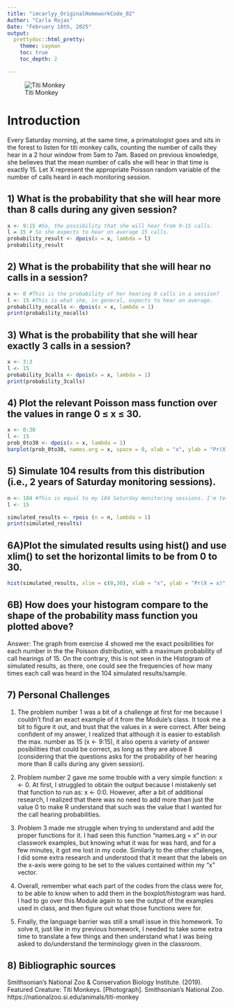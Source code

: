 ```yaml
---
title: "imcarlyy_OriginalHomeworkCode_02"
Author: "Carla Rojas"
Date: "February 10th, 2025"
output:
  prettydoc::html_pretty:
    theme: cayman
    toc: true
    toc_depth: 2

---
```


![Titi Monkey](https://nationalzoo.si.edu/sites/default/files/styles/wide/public/animals/titimonkey_003.jpg?itok=fgWAXKYf)



# Introduction

Every Saturday morning, at the same time, a primatologist goes and sits in the forest to listen for titi monkey calls, counting the number of calls they hear in a 2 hour window from 5am to 7am. Based on previous knowledge, she believes that the mean number of calls she will hear in that time is exactly 15. Let X represent the appropriate Poisson random variable of the number of calls heard in each monitoring session.

## 1) What is the probability that she will hear more than 8 calls during any given session?
```r
x <- 9:15 #So, the possibility that she will hear from 9-15 calls.
l = 15 # So she expects to hear on average 15 calls.
probability_result <- dpois(x = x, lambda = l)
probability_result
```

## 2) What is the probability that she will hear no calls in a session?
```r
x <- 0 #This is the probability of her hearing 0 calls in a session?
l <- 15 #This is what she, in general, expects to hear on average.
probability_nocalls <- dpois(x = x, lambda = 1)
print(probability_nocalls)

```


## 3) What is the probability that she will hear exactly 3 calls in a session?
```r
x <- 3:3
l <- 15
probability_3calls <- dpois(x = x, lambda = 1)
print(probability_3calls)
```

## 4) Plot the relevant Poisson mass function over the values in range 0 ≤ x ≤ 30.
```r
x <- 0:30
l <- 15
prob_0to30 <- dpois(x = x, lambda = 1)
barplot(prob_0to30, names.arg = x, space = 0, xlab = "x", ylab = "Pr(X = x)", main = "Poisson Distribution: Probability Mass Function")
```


## 5) Simulate 104 results from this distribution (i.e., 2 years of Saturday monitoring sessions).
```r
n <- 104 #This is equal to my 104 Saturday monitoring sessions. I'm telling R to simulate 104 random results.
l <- 15

simulated_results <- rpois (n = n, lambda = 1)
print(simulated_results)
```
## 6A)Plot the simulated results using hist() and use xlim() to set the horizontal limits to be from 0 to 30. 
```r
hist(simulated_results, xlim = c(0,30), xlab = "x", ylab = "Pr(X = x)", main = "Histogram: Simulated Results of Exercise 5")
```

## 6B) How does your histogram compare to the shape of the probability mass function you plotted above?

Answer: The graph from exercise 4 showed me the exact posibilities for each number in the the Poisson distribution, with a maximum probability of call hearings of 15. On the contrary, this is not seen in the Histogram of simulated results, as there, one could see the frequencies of how many times each call was heard in the 104 simulated results/sample. 

## 7) Personal Challenges
1. The problem number 1 was a bit of a challenge at first for me because I couldn't find an exact example of it from the Module's class. It took me a bit to figure it out, and trust that the values in x were correct. After being confident of my answer, I realized that although it is easier to establish the max. number as 15 (x <- 9:15), it also opens a variety of answer posibilities that could be correct, as long as they are above 8 (considering that the questions asks for the probability of her hearing more than 8 calls during any given session). 

2. Problem number 2 gave me some trouble with a very simple function: x <- 0. At first, I struggled to obtain the output because I mistakenly set that function to run as: x <- 0:0. However, after a bit of additional research, I realized that there was no need to add more than just the value 0 to make R understand that such was the value that I wanted for the call hearing probabilities. 

3. Problem 3 made me struggle when trying to understand and add the proper functions for it. I had seen this function "names.arg = x" in our classwork examples, but knowing what it was for was hard, and for a few minutes, it got me lost in my code. Similarly to the other challenges, I did some extra research and understood that it meant that the labels on the x-axis were going to be set to the values contained within my "x" vector.

4. Overall, remember what each part of the codes from the class were for, to be able to know when to add them in the boxplot/histogram was hard. I had to go over this Module again to see the output of the examples used in class, and then figure out what those functions were for.

5. Finally, the language barrier was still a small issue in this homework. To solve it, just like in my previous homework, I needed to take some extra time to translate a few things and then understand what I was being asked to do/understand the terminology given in the classroom. 

## 8) Bibliographic sources
Smithsonian's National Zoo & Conservation Biology Institute. (2019). Featured Creature: Titi Monkeys. [Photograph]. Smithsonian's National Zoo. https://nationalzoo.si.edu/animals/titi-monkey

